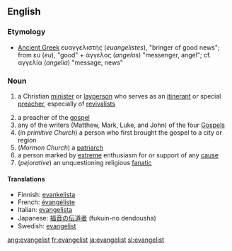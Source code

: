 ==English==

===Etymology===
* [[Ancient Greek]] ευαγγελιστής (''euangelistes''), "bringer of good news"; from ευ (''eu''), "good" + άγγελος (''angelos'') "messenger, angel"; cf. αγγελία (''angelia'') "message, news"

===Noun===
# {{Christianity}} a Christian [[minister]] or [[layperson]] who serves as an [[itinerant]] or special [[preacher]], especially of [[revivalist]]s
# a preacher of the [[gospel]]
# any of the writers (Matthew, Mark, Luke, and John) of the four [[Gospel]]s
# (''in primitive Church'') a person who first brought the gospel to a city or region
# (''Mormon Church'') a [[patriarch]]
# a person marked by [[extreme]] enthusiasm for or support of any [[cause]]
# (''pejorative'') an unquestioning religious [[fanatic]]

====Translations====

*Finnish: [[evankelista]]
*French: [[évangéliste]]
*Italian: [[evangelista]]
*Japanese: [[福音]]の[[伝道者]] (fukuin-no dendousha)
*Swedish: [[evangelist]]

[[ang:evangelist]]
[[fr:evangelist]]
[[ja:evangelist]]
[[sl:evangelist]]